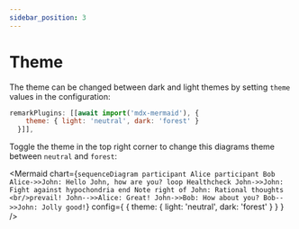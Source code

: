 ```yaml
---
sidebar_position: 3
---
```


# Theme

The theme can be changed between dark and light themes by setting `theme` values in the configuration:

```js title=docusaurus.config.js
remarkPlugins: [[await import('mdx-mermaid'), {
    theme: { light: 'neutral', dark: 'forest' }
  }]],
```

Toggle the theme in the top right corner to change this diagrams theme between `neutral` and `forest`:

<Mermaid chart={`sequenceDiagram
    participant Alice
    participant Bob
    Alice->>John: Hello John, how are you?
    loop Healthcheck
        John->>John: Fight against hypochondria
    end
    Note right of John: Rational thoughts <br/>prevail!
    John-->>Alice: Great!
    John->>Bob: How about you?
    Bob-->>John: Jolly good!`} config={ { theme: { light: 'neutral', dark: 'forest' } } } />
